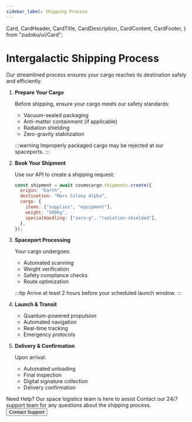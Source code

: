 ```yaml
---
sidebar_label: Shipping Process
---
```


  Card,
  CardHeader,
  CardTitle,
  CardDescription,
  CardContent,
  CardFooter,
} from "zudoku/ui/Card";

# Intergalactic Shipping Process

Our streamlined process ensures your cargo reaches its destination safely and efficiently.

<Stepper>

1. **Prepare Your Cargo**

   Before shipping, ensure your cargo meets our safety standards:
   - Vacuum-sealed packaging
   - Anti-matter containment (if applicable)
   - Radiation shielding
   - Zero-gravity stabilization

   :::warning
   Improperly packaged cargo may be rejected at our spaceports.
   :::

1. **Book Your Shipment**

   Use our API to create a shipping request:

   ```js
   const shipment = await cosmocargo.shipments.create({
     origin: "Earth",
     destination: "Mars Colony Alpha",
     cargo: {
       items: ["supplies", "equipment"],
       weight: "500kg",
       specialHandling: ["zero-g", "radiation-shielded"],
     },
   });
   ```

1. **Spaceport Processing**

   Your cargo undergoes:
   - Automated scanning
   - Weight verification
   - Safety compliance checks
   - Route optimization

   :::tip
   Arrive at least 2 hours before your scheduled launch window.
   :::

1. **Launch & Transit**
   - Quantum-powered propulsion
   - Automated navigation
   - Real-time tracking
   - Emergency protocols

1. **Delivery & Confirmation**

   Upon arrival:
   - Automated unloading
   - Final inspection
   - Digital signature collection
   - Delivery confirmation

</Stepper>

<Card className="not-prose">
  <CardHeader>
    <CardTitle>Need Help?</CardTitle>
    <CardDescription>
      <span>Our space logistics team is here to assist</span>
    </CardDescription>
  </CardHeader>
  <CardContent>
    Contact our 24/7 support team for any questions about the shipping process.
  </CardContent>
  <CardFooter>
    <Button>Contact Support</Button>
  </CardFooter>
</Card>
